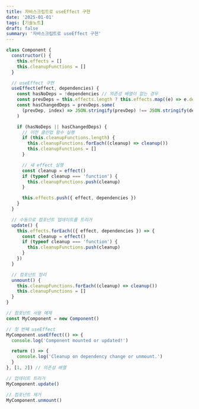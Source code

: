 ```yaml
---
title: 자바스크립트로 useEffect 구현
date: '2025-01-01'
tags: [기술노트]
draft: false
summary: '자바스크립트로 useEffect 구현'
---
```


```jsx
class Component {
  constructor() {
    this.effects = []
    this.cleanupFunctions = []
  }

  // useEffect 구현
  useEffect(effect, dependencies) {
    const hasNoDeps = !dependencies // 의존성 배열이 없는 경우
    const prevDeps = this.effects.length ? this.effects.map((e) => e.dependencies) : []
    const hasChangedDeps = prevDeps.some(
      (prevDep, index) => JSON.stringify(prevDep) !== JSON.stringify(dependencies[index])
    )

    if (hasNoDeps || hasChangedDeps) {
      // 이전 클린업 함수 실행
      if (this.cleanupFunctions.length) {
        this.cleanupFunctions.forEach((cleanup) => cleanup())
        this.cleanupFunctions = []
      }

      // 새 effect 실행
      const cleanup = effect()
      if (typeof cleanup === 'function') {
        this.cleanupFunctions.push(cleanup)
      }

      this.effects.push({ effect, dependencies })
    }
  }

  // 수동으로 컴포넌트 업데이트를 트리거
  update() {
    this.effects.forEach(({ effect, dependencies }) => {
      const cleanup = effect()
      if (typeof cleanup === 'function') {
        this.cleanupFunctions.push(cleanup)
      }
    })
  }

  // 컴포넌트 정리
  unmount() {
    this.cleanupFunctions.forEach((cleanup) => cleanup())
    this.cleanupFunctions = []
  }
}

// 컴포넌트 사용 예제
const MyComponent = new Component()

// 첫 번째 useEffect
MyComponent.useEffect(() => {
  console.log('Component mounted or updated!')

  return () => {
    console.log('Cleanup on dependency change or unmount.')
  }
}, [1, 2]) // 의존성 배열

// 업데이트 트리거
MyComponent.update()

// 컴포넌트 제거
MyComponent.unmount()
```
